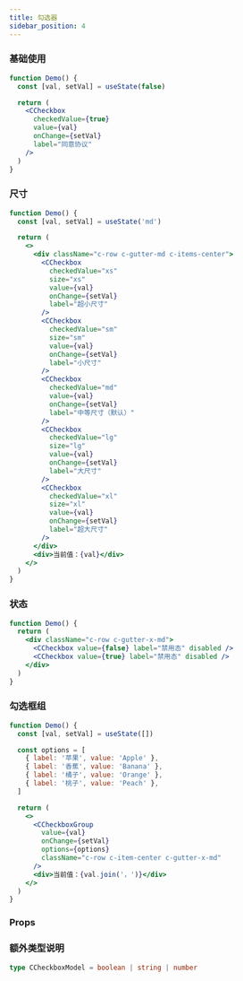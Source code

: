 ```yaml
---
title: 勾选器
sidebar_position: 4
---
```


### 基础使用

```jsx live
function Demo() {
  const [val, setVal] = useState(false)

  return (
    <CCheckbox
      checkedValue={true}
      value={val}
      onChange={setVal}
      label="同意协议"
    />
  )
}
```

### 尺寸

```jsx live
function Demo() {
  const [val, setVal] = useState('md')

  return (
    <>
      <div className="c-row c-gutter-md c-items-center">
        <CCheckbox
          checkedValue="xs"
          size="xs"
          value={val}
          onChange={setVal}
          label="超小尺寸"
        />
        <CCheckbox
          checkedValue="sm"
          size="sm"
          value={val}
          onChange={setVal}
          label="小尺寸"
        />
        <CCheckbox
          checkedValue="md"
          value={val}
          onChange={setVal}
          label="中等尺寸（默认）"
        />
        <CCheckbox
          checkedValue="lg"
          size="lg"
          value={val}
          onChange={setVal}
          label="大尺寸"
        />
        <CCheckbox
          checkedValue="xl"
          size="xl"
          value={val}
          onChange={setVal}
          label="超大尺寸"
        />
      </div>
      <div>当前值：{val}</div>
    </>
  )
}
```

### 状态

```jsx live
function Demo() {
  return (
    <div className="c-row c-gutter-x-md">
      <CCheckbox value={false} label="禁用态" disabled />
      <CCheckbox value={true} label="禁用态" disabled />
    </div>
  )
}
```

### 勾选框组

```jsx live
function Demo() {
  const [val, setVal] = useState([])

  const options = [
    { label: '苹果', value: 'Apple' },
    { label: '香蕉', value: 'Banana' },
    { label: '橘子', value: 'Orange' },
    { label: '桃子', value: 'Peach' },
  ]

  return (
    <>
      <CCheckboxGroup
        value={val}
        onChange={setVal}
        options={options}
        className="c-row c-item-center c-gutter-x-md"
      />
      <div>当前值：{val.join('，')}</div>
    </>
  )
}
```

### Props

<PropTable name="CCheckbox" typeWidth="300px" />

### 额外类型说明

```ts
type CCheckboxModel = boolean | string | number
```
